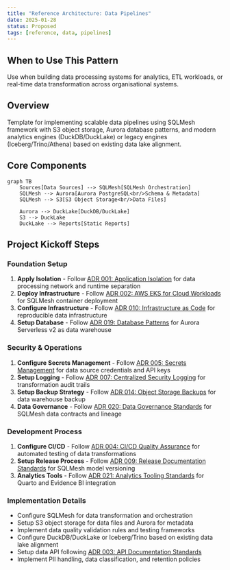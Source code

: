 ```yaml
---
title: "Reference Architecture: Data Pipelines"
date: 2025-01-28
status: Proposed
tags: [reference, data, pipelines]
---
```


## When to Use This Pattern

Use when building data processing systems for analytics, ETL workloads, or real-time data transformation across organisational systems.

## Overview

Template for implementing scalable data pipelines using SQLMesh framework with S3 object storage, Aurora database patterns, and modern analytics engines (DuckDB/DuckLake) or legacy engines (Iceberg/Trino/Athena) based on existing data lake alignment.

## Core Components

```mermaid
graph TB
    Sources[Data Sources] --> SQLMesh[SQLMesh Orchestration]
    SQLMesh --> Aurora[Aurora PostgreSQL<br/>Schema & Metadata]
    SQLMesh --> S3[S3 Object Storage<br/>Data Files]
    
    Aurora --> DuckLake[DuckDB/DuckLake]
    S3 --> DuckLake
    DuckLake --> Reports[Static Reports]
```

## Project Kickoff Steps

### Foundation Setup

1. **Apply Isolation** - Follow [ADR 001: Application Isolation](../security/001-isolation.qmd) for data processing network and runtime separation
2. **Deploy Infrastructure** - Follow [ADR 002: AWS EKS for Cloud Workloads](../operations/002-workloads.qmd) for SQLMesh container deployment
3. **Configure Infrastructure** - Follow [ADR 010: Infrastructure as Code](../operations/010-configmgmt.qmd) for reproducible data infrastructure
4. **Setup Database** - Follow [ADR 019: Database Patterns](../operations/019-database-patterns.qmd) for Aurora Serverless v2 as data warehouse

### Security & Operations

1. **Configure Secrets Management** - Follow [ADR 005: Secrets Management](../security/005-secrets-management.qmd) for data source credentials and API keys
2. **Setup Logging** - Follow [ADR 007: Centralized Security Logging](../operations/007-logging.qmd) for transformation audit trails
3. **Setup Backup Strategy** - Follow [ADR 014: Object Storage Backups](../operations/014-object-backup.qmd) for data warehouse backup
4. **Data Governance** - Follow [ADR 020: Data Governance Standards](../operations/020-data-governance.qmd) for SQLMesh data contracts and lineage

### Development Process

1. **Configure CI/CD** - Follow [ADR 004: CI/CD Quality Assurance](../development/004-cicd.qmd) for automated testing of data transformations
2. **Setup Release Process** - Follow [ADR 009: Release Documentation Standards](../development/009-release.qmd) for SQLMesh model versioning
3. **Analytics Tools** - Follow [ADR 021: Analytics Tooling Standards](../operations/021-analytics-tooling.qmd) for Quarto and Evidence BI integration

### Implementation Details

- Configure SQLMesh for data transformation and orchestration
- Setup S3 object storage for data files and Aurora for metadata
- Implement data quality validation rules and testing frameworks
- Configure DuckDB/DuckLake or Iceberg/Trino based on existing data lake alignment
- Setup data API following [ADR 003: API Documentation Standards](../development/003-apis.qmd)
- Implement PII handling, data classification, and retention policies
